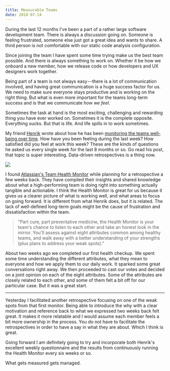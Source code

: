 ```yaml
---
title: Measurable Teams
date: 2018-07-14
---
```


During the last 12 months I've been a part of a rather large software
development team. There is always a discussion going on. Someone is feeling
frustrated, someone else just got a great idea and wants to share. A third
person is not comfortable with our static code analysis configuration.

Since joining the team I have spent some time trying make us the best team
possible. And there is always something to work on. Whether it be how we onboard
a new member, how we release code or how developers and UX designers work
together.

Being part of a team is not always easy -- there is a lot of communication
involved, and having great communication is a huge success factor for us. We
need to make sure everyone stays productive and is working on the right thing.
But what is even more important for the teams long-term success and is that we
communicate _how we feel_.

Sometimes the task at hand is the most exciting, challenging and rewarding thing
you have ever worked on. Sometimes it is the complete opposite. Everything
sucks. But that is life. And life spills in to work sometimes.

My friend [Henrik][1] wrote about how he has been [monitoring the teams
well-being over time][2]. How have you been feeling during the last week? How
satisfied did you feel at work this week? These are the kinds of questions he
asked us every single week for the last 8 months or so. Go read his post, that
topic is super interesting. Data-driven retrospectives is a thing now.

![](./data.jpg)

I found [Atlassian's Team Health Monitor][3] while planning for a retrospective
a few weeks back. They have compiled their insights and shared knowledge about
what a high-performing team is doing right into something actually tangible and
actionable. I think the Health Monitor is great for us because it gives us a
clearer picture of what is working well, and what areas to focus on going
forward. It is different from what Henrik does, but it is related. The lack of
well-defined long-term goals might be the cause of frustration and
dissatisfaction within the team.

> "Part cure, part preventative medicine, the Health Monitor is your team's
> chance to listen to each other and take an honest look in the mirror. You'll
> assess against eight attributes common among healthy teams, and walk away with
> a better understanding of your strengths (plus plans to address your
> weak spots)."

About two weeks ago we completed our first health checkup. We spent some time
understanding the different attributes, what they mean to everyone and how we
apply them to our daily work. It sparked some great conversations right away. We
then proceeded to cast our votes and decided on a joint opinion on each of the
eight attributes. Some of the attributes are closely related to each other, and
some of them felt a bit off for our particular case. But it was a great start.

---

Yesterday I facilitated another retrospective focusing on one of the weak spots
from that first monitor. Being able to introduce the why with a clear motivation
and reference back to what we expressed two weeks back felt great. It makes it
more relatable and I would assume each member feels a bit more ownership in the
process. You do not have to facilitate the retrospectives in order to have a say
in what they are about. Which I think is great.

Going forward I am definitely going to try and incorporate both Henrik's
excellent weekly questionnaire and the results from continuously running the
Health Monitor every six weeks or so.

What gets measured gets managed.

[1]: https://medium.com/@H_Stahl
[2]: https://uxplanet.org/are-you-monitoring-your-teams-well-being-if-not-you-should-b8aa53a6ce35
[3]: https://www.atlassian.com/team-playbook/health-monitor/project-teams
